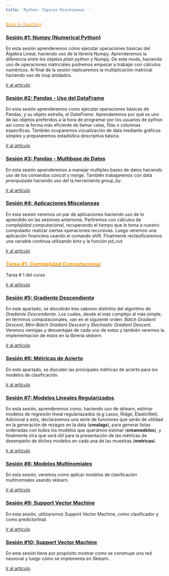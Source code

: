 ---
title: 'Python: Tópicos Miscelaneos  '
---



<u><a href="https://alvarogutyerrez.github.io/alvarogutyerrez/teaching.html"><font color="#ff9900">Back to Teaching</font></a></u>






<article>
<h3><a href="https://github.com/alvarogutyerrez/alvarogutyerrez/blob/master/numpy_intro.ipynb">Sesión #1: Numpy (Numerical Python) </a></h3>
<div class="summary">
<p>
En esta sesión aprenderemos cómo ejecutar operaciones básicas del Álgebra Lineal, haciendo uso de la librería Numpy. Aprenderemos la diferencia entre los objetos _plain python_ y Numpy. De este modo, haciendo uso de operaciones matriciales podremos empezar a trabajar con cálculos numéricos. Al final de la sesión replicaremos la multiplicación matricial haciendo uso de loop anidados.
</p>
<a class="btn btn-outline-primary btn-sm" href="https://github.com/alvarogutyerrez/alvarogutyerrez/blob/master/numpy_intro.ipynb">Ir al artículo</a>
</div>
</article>





<article>
<h3><a href="https://github.com/alvarogutyerrez/alvarogutyerrez/blob/master/MasteringPandas.ipynb">Sesión #2: Pandas - Uso del DataFrame  </a></h3>
<div class="summary">
<p>
En esta sesión aprenderemos como ejecutar operaciones básicas de Pandas, y su objeto estrella, el *DataFrame*. Aprenderemos por qué es uno de las objetos preferidos a la hora de programar por los usuarios de python así como la forma más eficiente de llamar celas, filas o columnas específicas. También ocuparemos vizualización de data mediante gráficos simples y prepararemos estadística descriptiva básica.
</p>
<a class="btn btn-outline-primary btn-sm" href="https://github.com/alvarogutyerrez/alvarogutyerrez/blob/master/MasteringPandas.ipynb">Ir al artículo</a>
</div>
</article>




<article>
<h3><a href="https://github.com/alvarogutyerrez/alvarogutyerrez/blob/master/S03_data_handle.ipynb">Sesión #3: Pandas - Multibase de Datos  </a></h3>
<div class="summary">
<p>
En esta sesión aprenderemos a manejar multiples bases de datos haciendo uso de los comandos _concat_ y _merge_. También trabajaremos con data _jerarquizada_ haciendo uso del la herramienta _group_by_.
</p>
<a class="btn btn-outline-primary btn-sm" href="https://github.com/alvarogutyerrez/alvarogutyerrez/blob/master/S03_data_handle.ipynb">Ir al artículo</a>
</div>
</article>






<article>
<h3><a href="https://github.com/alvarogutyerrez/alvarogutyerrez/blob/master/S04_aplicaciones.ipynb">Sesión #4: Aplicaciones Miscelaneas  </a></h3>
<div class="summary">
<p>
En esta sesión veremos un par de aplicaciones haciendo uso de lo aprendido en las sesiones anteriores. Partiremos con cálculos de _complejidad computacional_, recuperando el tiempo que le toma a nuestro computador realizar ciertas operaciones recursivas. Luego veremos una aplicación financiera usando el comando shift. Finalmente reclasificaremos una variable continua utilizando _bins_ y la función _pd_cut_.
</p>
<a class="btn btn-outline-primary btn-sm" href="https://github.com/alvarogutyerrez/alvarogutyerrez/blob/master/S04_aplicaciones.ipynb">Ir al artículo</a>
</div>
</article>




<article>
<h3><a href="Tareas/T1/T1_python.html"> <font color="#ff9900">Tarea #1: Complejidad Computacional </font> </a></h3>
<div class="summary">
<p>
Tarea # 1 del curso
</p>
<a class="btn btn-outline-primary btn-sm" href="Tareas/T1/T1_python.html">Ir al artículo</a>
</div>
</article>


<article>
<h3><a href="https://github.com/alvarogutyerrez/alvarogutyerrez/blob/master/Sesion_5_Gradiente_Decendiente.ipynb">Sesión #5: Gradiente Descendiente  </a></h3>
<div class="summary">
<p>
En este apartado, se discutirán tres sabores distintos del algoritmo de *Gradiente Descendiente*. Los cuales, desde el más complejo al más simple, en términos computacionales, van en el siguiente orden: _Batch Gradient Descent_, _Mini-Batch Gradient Descent_ y _Stochastic Gradient Descent_. Veremos ventajas y desventajas de cada uno de estos y también veremos la implementación de estos en la librería _sklearn_. 
</p>
<a class="btn btn-outline-primary btn-sm" href="https://github.com/alvarogutyerrez/alvarogutyerrez/blob/master/Sesion_5_Gradiente_Decendiente.ipynb">Ir al artículo</a>
</div>
</article>



<article>
<h3><a href="https://github.com/alvarogutyerrez/alvarogutyerrez/blob/master/S06_Metrics.ipynb">Sesión #6: Métricas de Acierto  </a></h3>
<div class="summary">
<p>
En este apartado, se discuten las principales métricas de acierto para los modelos de clasificación. 
</p>
<a class="btn btn-outline-primary btn-sm" href="https://github.com/alvarogutyerrez/alvarogutyerrez/blob/master/S06_Metrics.ipynb">Ir al artículo</a>
</div>
</article>


<article>
<h3><a href="https://github.com/alvarogutyerrez/alvarogutyerrez/blob/master/S07_Modelos_Lineales_Regularizados.ipynb">Sesión #7: Modelos Lineales Regularizados  </a></h3>
<div class="summary">
<p>
En esta sesión, aprenderemos como, haciendo uso de sklearn, estimar modelos de regresión lineal regulariazados (e.g Lasso, Ridge, ElasticNet). Adicional a esto, declararemos una serie de funciones que serán de utilidad en la generación de rezagos en la data (**crealags**), para generar listas ordenadas con todos los modelos que queramos estimar (**creamodelos**),  y finalmente otra que será útil para la presentación de las métricas de desempeño de dichos modelos en cada una de las muestras (**metricas**).
</p>
<a class="btn btn-outline-primary btn-sm" href="https://github.com/alvarogutyerrez/alvarogutyerrez/blob/master/S07_Modelos_Lineales_Regularizados.ipynb">Ir al artículo</a>
</div>
</article>



<article>
<h3><a href="https://github.com/alvarogutyerrez/alvarogutyerrez/blob/master/S08_Modelos_Multinomiales.ipynb">Sesión #8: Modelos Multinomiales  </a></h3>
<div class="summary">
<p>
En esta sesión, veremos como aplicar modelos de clasificación multinomiales usando sklearn.
</p>
<a class="btn btn-outline-primary btn-sm" href="https://github.com/alvarogutyerrez/alvarogutyerrez/blob/master/S08_Modelos_Multinomiales.ipynb">Ir al artículo</a>
</div>
</article>




<article>
<h3><a href="https://github.com/alvarogutyerrez/alvarogutyerrez/blob/master/S09_SVM.ipynb">Sesión #9: Support Vector Machine  </a></h3>
<div class="summary">
<p>
En esta sesión, utilizaremos Support Vector Machine, como clasificador y como predictorlinal.
</p>
<a class="btn btn-outline-primary btn-sm" href="https://github.com/alvarogutyerrez/alvarogutyerrez/blob/master/S09_SVM.ipynb">Ir al artículo</a>
</div>
</article>




<article>
<h3><a href="https://github.com/alvarogutyerrez/alvarogutyerrez/blob/master/S10ANN.ipynb">Sesión #10: Support Vector Machine  </a></h3>
<div class="summary">
<p>
En esta sesión tiene por propósito mostrar como se construye una red neuronal y luego cómo se implementa en Sklearn.
</p>
<a class="btn btn-outline-primary btn-sm" href="https://github.com/alvarogutyerrez/alvarogutyerrez/blob/master/S10ANN.ipynb">Ir al artículo</a>
</div>
</article>












